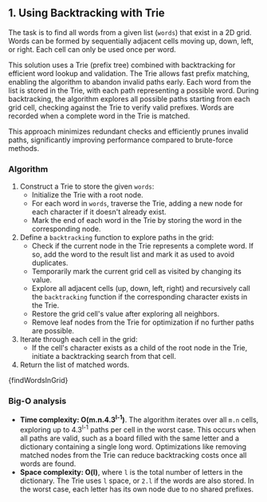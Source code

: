 

## 1. Using Backtracking with Trie

The task is to find all words from a given list (`words`) that exist in a 2D grid. Words can be formed by sequentially adjacent cells moving up, down, left, or right. Each cell can only be used once per word.

This solution uses a Trie (prefix tree) combined with backtracking for efficient word lookup and validation. The Trie allows fast prefix matching, enabling the algorithm to abandon invalid paths early. Each word from the list is stored in the Trie, with each path representing a possible word. During backtracking, the algorithm explores all possible paths starting from each grid cell, checking against the Trie to verify valid prefixes. Words are recorded when a complete word in the Trie is matched.

This approach minimizes redundant checks and efficiently prunes invalid paths, significantly improving performance compared to brute-force methods.

### Algorithm

1. Construct a Trie to store the given `words`:
   - Initialize the Trie with a root node.
   - For each word in `words`, traverse the Trie, adding a new node for each character if it doesn't already exist.
   - Mark the end of each word in the Trie by storing the word in the corresponding node.
2. Define a `backtracking` function to explore paths in the grid:
   - Check if the current node in the Trie represents a complete word. If so, add the word to the result list and mark it as used to avoid duplicates.
   - Temporarily mark the current grid cell as visited by changing its value.
   - Explore all adjacent cells (up, down, left, right) and recursively call the `backtracking` function if the corresponding character exists in the Trie.
   - Restore the grid cell's value after exploring all neighbors.
   - Remove leaf nodes from the Trie for optimization if no further paths are possible.
3. Iterate through each cell in the grid:
   - If the cell's character exists as a child of the root node in the Trie, initiate a backtracking search from that cell.
4. Return the list of matched words.

<MDXCodeBlock>{findWordsInGrid}</MDXCodeBlock>

### Big-O analysis

- **Time complexity: O(m.n.4.3<sup>l-1</sup>)**. The algorithm iterates over all `m.n` cells, exploring up to 4.3<sup>l-1</sup> paths per cell in the worst case. This occurs when all paths are valid, such as a board filled with the same letter and a dictionary containing a single long word. Optimizations like removing matched nodes from the Trie can reduce backtracking costs once all words are found.
- **Space complexity: O(l)**, where `l` is the total number of letters in the dictionary. The Trie uses `l` space, or `2.l` if the words are also stored. In the worst case, each letter has its own node due to no shared prefixes.

